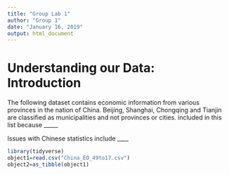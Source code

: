 ---
title: "Group Lab 1"
author: "Group 1"
date: "January 16, 2019"
output: html_document
---
# Understanding our Data: Introduction
The following dataset contains economic information from various provinces in the nation of China. 
Beijing, Shanghai, Chongqing and Tianjin are classified as municipalities and not provinces or cities. 
included in this list because _____

Issues with Chinese statistics include ____

```{r setup, warning=FALSE, echo=FALSE}
library(tidyverse)
object1=read.csv("China_EO_49to17.csv")
object2=as_tibble(object1)
```


